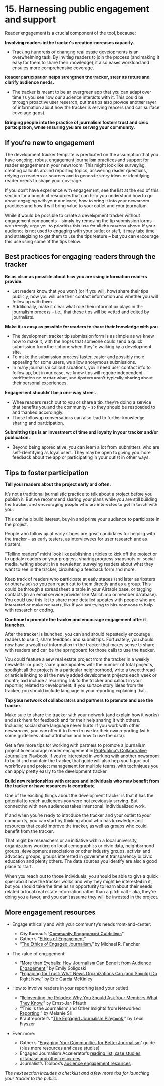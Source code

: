
# 15. Harnessing public engagement and support
Reader engagement is a crucial component of the tool, because:

**Involving readers in the tracker's creation increases capacity.**

* Tracking hundreds of changing real estate developments is an overwhelming task. By inviting readers to join the process (and making it easy for them to share their knowledge), it also eases workload and ensures more comprehensive coverage. 

**Reader participation helps strengthen the tracker, steer its future and clarify audience needs.**

* The tracker is meant to be an evergreen app that you can adapt over time as you see how our audience interacts with it. This could be through proactive user research, but the tips also provide another layer of information about how the tracker is serving readers (and can surface coverage gaps).


**Bringing people into the practice of journalism fosters trust and civic participation, while ensuring you are serving your community.**


## If you’re new to engagement 

The development tracker template is predicated on the assumption that you have ongoing, robust engagement journalism practices and support for reader engagement in your newsroom. This might look like surveying, creating callouts around reporting topics, answering reader questions, relying on readers as sources and to generate story ideas or identifying reader needs to shape your coverage. 

If you don’t have experience with engagement, see the list at the end of this section for a bunch of resources that can help you understand how to go about engaging with your audience, how to bring it into your newsroom practices and how it will bring value to your outlet and your journalism. 

While it would be possible to create a development tracker without engagement components – simply by removing the tip submission forms – we strongly urge you to prioritize this use for all the reasons above. If your audience is not used to engaging with your outlet or staff, it may take time and strategizing to get them to use the tips feature – but you can encourage this use using some of the tips below. 


## Best practices for engaging readers through the tracker  

**Be as clear as possible about how you are using information readers provide.**

* Let readers know that you won’t (or if you will, how) share their tips publicly, how you will use their contact information and whether you will follow up with them. 
* Additionally, make it clear what role their information plays in the journalism process – i.e., that these tips will be vetted and edited by journalists.  

**Make it as easy as possible for readers to share their knowledge with you.**



* The development tracker tip submission form is as simple as we knew how to make it, with the hopes that someone could send a quick submission from their phone when they’re walking by a development site. 
* To make the submission process faster, easier and possibly more appealing for some users, we allow anonymous submissions. 
* In many journalism callout situations, you’ll need user contact info to follow up, but in our case, we know tips will require independent verification no matter what, and tipsters aren’t typically sharing about their personal experiences. 

**Engagement shouldn’t be a one-way street.**



* When readers reach out to you or share a tip, they’re doing a service that benefits you and the community – so they should be responded to and thanked accordingly. 
* Those followup conversations can also lead to further knowledge sharing and participation. 

**Submitting tips is an investment of time and loyalty in your tracker and/or publication.**

* Beyond being appreciative, you can learn a lot from, submitters, who are self-identifying as loyal users. They may be open to giving you more feedback about the app or participating in your outlet in other ways. 


## Tips to foster participation 

**Tell your readers about the project early and often.**

It’s not a traditional journalistic practice to talk about a project before you publish it. But we recommend sharing your plans while you are still building the tracker, and encouraging people who are interested to get in touch with you. 

This can help build interest, buy-in and prime your audience to participate in the project. 

People who follow up at early stages are great candidates for helping with the tracker – as early testers, as interviewees for user research and as tipsters. 

“Telling readers” might look like publishing articles to kick off the project or to update readers on your progress, sharing progress snapshots on social media, writing about it in a newsletter, surveying readers about what they want to see in the tracker, circulating a feedback form and more. 

Keep track of readers who participate at early stages (and later as tipsters or otherwise) so you can reach out to them directly and as a group. This could be through a spreadsheet, a table in your Airtable base, or tagging contacts (in an email service provider like Mailchimp or member database). You could use this list to share more detailed updates with people who are interested or make requests, like if you are trying to hire someone to help with research or coding. 

**Continue to promote the tracker and encourage engagement after it launches.**

After the tracker is launched, you can and should repeatedly encourage readers to use it, share feedback and submit tips. Fortunately, you should now have a wealth of information in the tracker that makes sense to share with readers and can be the springboard for those calls to use the tracker. 

You could feature a new real estate project from the tracker in a weekly newsletter or post; share quick updates with the number of total projects, spotlight all the projects in a particular neighborhood, write a tweet thread or article linking to all the newly added development projects each week or month; and include a recurring link to the tracker and callout in your reporting related to development. If you surface story ideas from the tracker, you should include language in your reporting explaining that.  

**Tap your network of collaborators and partners to promote and use the tracker.**

Make sure to share the tracker with your network (and explain how it works) and ask them for feedback and for their help sharing it with others. Including social share language never hurts. If you work with other newsrooms, you can offer it to them to use for their own reporting (with some guidelines about attribution and how to use the data). 

Get a few more tips for working with partners to promote a journalism project to encourage reader engagement in [ProPublica’s Collaborative Journalism Playbook](https://propublica.gitbook.io/collaborative/part-3-launching-the-project). If you’re interested in working with another newsroom to build and maintain the tracker, that guide will also help you figure out workflows and project management for multiple teams, with techniques you can apply pretty easily to the development tracker. 

**Build new relationships with groups and individuals who may benefit from the tracker or have resources to contribute.**

One of the exciting things about the development tracker is that it has the potential to reach audiences you were not previously serving. But connecting with new audiences takes intentional, individualized work.

If and when you’re ready to introduce the tracker and your outlet to your community, you can start by thinking about who has knowledge and resources that could improve the tracker, as well as groups who could benefit from the tracker. 

That might be researchers or an initiative within a local university, organizations working on local demographics or civic data, neighborhood groups, development associations or other industry groups, activist and advocacy groups, groups interested in government transparency or civic education and plenty others. The data sources you identify are also a good place to start. 

When you reach out to those individuals, you should be able to give a quick spiel about how the tracker works and why they might be interested in it, but you should take the time as an opportunity to learn about their needs related to local real estate information rather than a pitch call – aka, they’re doing you a favor, and you can’t assume they will be invested in the project.  


## More engagement resources 

* Engage ethically and with your community’s needs front-and-center: 
    * City Bureau’s “[Community Engagement Guidelines](https://www.citybureau.org/community-engagement-guidelines)” 
    * Gather’s “[Ethics of Engagement](https://letsgather.in/guide/ethics-of-engagement/)” 
    * “[The Ethics of Engaged Journalism](https://medium.com/lets-gather/the-ethics-of-engaged-journalism-149cba9aa29e),” by Michael R. Fancher

* The value of engagement: 
    * “[More than Eyeballs: How Journalism Can Benefit from Audience Engagement](https://gijn.org/more-than-eyeballs-how-journalism-can-benefit-from-audience-engagement/),” by Emily Goligoski
    * “[Engaging for Trust: What News Organizations Can (and Should) Do Right Now](https://medium.com/the-impact-architects/engaging-for-trust-what-news-organizations-can-and-should-do-right-now-1588f08cc9f5),” by Eric Garcia McKinley

* How to involve readers in your reporting (and your outlet): 
    * “[Reinventing the Rolodex: Why You Should Ask Your Members What They Know](https://gijn.org/2018/05/30/reinventing-the-rolodex-why-you-should-ask-your-members-what-they-know/),” by Ernst-Jan Pfauth 
    * “[‘This Is the Journalism’ and Other Insights from Networked Reporting](https://membershippuzzle.org/articles-overview/this-is-the-journalism),” by Melanie Sill
    * Krautreporter’s “[The Engaged Journalism Playbook](https://krautreporter-public-production.s3.eu-central-1.amazonaws.com/public/Krautreporter%27s+Engaged+Journalism+Playbook-d6c23.pdf),” by Leon Fryszer

* Even more: 
    * Gather’s “[Engaging Your Communities for Better Journalism](https://letsgather.in/guide/start-here-engaging-your-communities-for-better-journalism/)” guide (plus more resources and case studies) 
    * Engaged Journalism Accelerator’s [reading list, case studies, database and other resources](https://engagedjournalism.com/) 
    * Journalist’s Toolbox’s [audience engagement resources](https://www.journaliststoolbox.org/2022/02/01/audience-engagement-tools/)  

*The next section includes a checklist and a few more tips for launching your tracker to the public.*

<TableOfContents index={14} />
